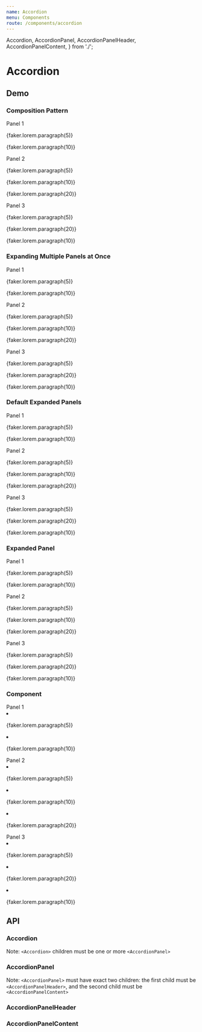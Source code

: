 ```yaml
---
name: Accordion
menu: Components
route: /components/accordion
---
```



  Accordion,
  AccordionPanel,
  AccordionPanelHeader,
  AccordionPanelContent,
} from './';

# Accordion

## Demo

### Composition Pattern

<Playground>
  <Accordion>
    <AccordionPanel id="panel-1">
      <AccordionPanelHeader>Panel 1</AccordionPanelHeader>
      <AccordionPanelContent>
        <p>{faker.lorem.paragraph(5)}</p>
        <p>{faker.lorem.paragraph(10)}</p>
      </AccordionPanelContent>
    </AccordionPanel>
    <AccordionPanel id="panel-2">
      <AccordionPanelHeader>Panel 2</AccordionPanelHeader>
      <AccordionPanelContent>
        <p>{faker.lorem.paragraph(5)}</p>
        <p>{faker.lorem.paragraph(10)}</p>
        <p>{faker.lorem.paragraph(20)}</p>
      </AccordionPanelContent>
    </AccordionPanel>
    <AccordionPanel id="panel-3">
      <AccordionPanelHeader>Panel 3</AccordionPanelHeader>
      <AccordionPanelContent>
        <p>{faker.lorem.paragraph(5)}</p>
        <p>{faker.lorem.paragraph(20)}</p>
        <p>{faker.lorem.paragraph(10)}</p>
      </AccordionPanelContent>
    </AccordionPanel>
  </Accordion>
</Playground>

### Expanding Multiple Panels at Once

<Playground>
  <Accordion isMulti>
    <AccordionPanel id="panel-1">
      <AccordionPanelHeader>Panel 1</AccordionPanelHeader>
      <AccordionPanelContent>
        <p>{faker.lorem.paragraph(5)}</p>
        <p>{faker.lorem.paragraph(10)}</p>
      </AccordionPanelContent>
    </AccordionPanel>
    <AccordionPanel id="panel-2">
      <AccordionPanelHeader>Panel 2</AccordionPanelHeader>
      <AccordionPanelContent>
        <p>{faker.lorem.paragraph(5)}</p>
        <p>{faker.lorem.paragraph(10)}</p>
        <p>{faker.lorem.paragraph(20)}</p>
      </AccordionPanelContent>
    </AccordionPanel>
    <AccordionPanel id="panel-3">
      <AccordionPanelHeader>Panel 3</AccordionPanelHeader>
      <AccordionPanelContent>
        <p>{faker.lorem.paragraph(5)}</p>
        <p>{faker.lorem.paragraph(20)}</p>
        <p>{faker.lorem.paragraph(10)}</p>
      </AccordionPanelContent>
    </AccordionPanel>
  </Accordion>
</Playground>

### Default Expanded Panels

<Playground>
  <Accordion defaultExpandedPanelIds={['panel-1', 'panel-2']}>
    <AccordionPanel id="panel-1">
      <AccordionPanelHeader>Panel 1</AccordionPanelHeader>
      <AccordionPanelContent>
        <p>{faker.lorem.paragraph(5)}</p>
        <p>{faker.lorem.paragraph(10)}</p>
      </AccordionPanelContent>
    </AccordionPanel>
    <AccordionPanel id="panel-2">
      <AccordionPanelHeader>Panel 2</AccordionPanelHeader>
      <AccordionPanelContent>
        <p>{faker.lorem.paragraph(5)}</p>
        <p>{faker.lorem.paragraph(10)}</p>
        <p>{faker.lorem.paragraph(20)}</p>
      </AccordionPanelContent>
    </AccordionPanel>
    <AccordionPanel id="panel-3">
      <AccordionPanelHeader>Panel 3</AccordionPanelHeader>
      <AccordionPanelContent>
        <p>{faker.lorem.paragraph(5)}</p>
        <p>{faker.lorem.paragraph(20)}</p>
        <p>{faker.lorem.paragraph(10)}</p>
      </AccordionPanelContent>
    </AccordionPanel>
  </Accordion>
</Playground>

### Expanded Panel

<Playground>
  <Accordion expandedPanelId="panel-1">
    <AccordionPanel id="panel-1">
      <AccordionPanelHeader>Panel 1</AccordionPanelHeader>
      <AccordionPanelContent>
        <p>{faker.lorem.paragraph(5)}</p>
        <p>{faker.lorem.paragraph(10)}</p>
      </AccordionPanelContent>
    </AccordionPanel>
    <AccordionPanel id="panel-2">
      <AccordionPanelHeader>Panel 2</AccordionPanelHeader>
      <AccordionPanelContent>
        <p>{faker.lorem.paragraph(5)}</p>
        <p>{faker.lorem.paragraph(10)}</p>
        <p>{faker.lorem.paragraph(20)}</p>
      </AccordionPanelContent>
    </AccordionPanel>
    <AccordionPanel id="panel-3">
      <AccordionPanelHeader>Panel 3</AccordionPanelHeader>
      <AccordionPanelContent>
        <p>{faker.lorem.paragraph(5)}</p>
        <p>{faker.lorem.paragraph(20)}</p>
        <p>{faker.lorem.paragraph(10)}</p>
      </AccordionPanelContent>
    </AccordionPanel>
  </Accordion>
</Playground>


### Component

<Playground>
  <Accordion component="ul">
    <AccordionPanel id="panel-1" component="li">
      <AccordionPanelHeader component="span">Panel 1</AccordionPanelHeader>
      <AccordionPanelContent component="ul">
        <li>
          <p>{faker.lorem.paragraph(5)}</p>
        </li>
        <li>
          <p>{faker.lorem.paragraph(10)}</p>
        </li>
      </AccordionPanelContent>
    </AccordionPanel>
    <AccordionPanel id="panel-2" component="li">
      <AccordionPanelHeader component="span">Panel 2</AccordionPanelHeader>
      <AccordionPanelContent component="ul">
        <li>
          <p>{faker.lorem.paragraph(5)}</p>
        </li>
        <li>
          <p>{faker.lorem.paragraph(10)}</p>
        </li>
        <li>
          <p>{faker.lorem.paragraph(20)}</p>
        </li>
      </AccordionPanelContent>
    </AccordionPanel>
    <AccordionPanel id="panel-3" component="li">
      <AccordionPanelHeader component="span">Panel 3</AccordionPanelHeader>
      <AccordionPanelContent component="ul">
        <li>
          <p>{faker.lorem.paragraph(5)}</p>
        </li>
        <li>
          <p>{faker.lorem.paragraph(20)}</p>
        </li>
        <li>
          <p>{faker.lorem.paragraph(10)}</p>
        </li>
      </AccordionPanelContent>
    </AccordionPanel>
  </Accordion>
</Playground>

## API

### Accordion

<Props of={Accordion} />

Note: `<Accordion>` children must be one or more `<AccordionPanel>`

### AccordionPanel

<Props of={AccordionPanel} />

Note: `<AccordionPanel>` must have exact two children: the first child must be `<AccordionPanelHeader>`, and the second child must be `<AccordionPanelContent>`

### AccordionPanelHeader

<Props of={AccordionPanelHeader} />

### AccordionPanelContent

<Props of={AccordionPanelContent} />
